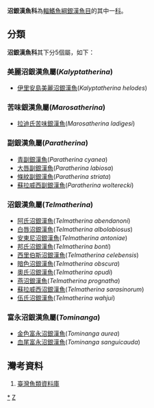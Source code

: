 {{Automatic taxobox
| taxon = Telmatherinidae
| image = 
| image_caption = 
| authority = 
| subdivision_ranks = [[屬|屬]]
| subdivision =
見內文
}}
'''沼銀漢魚科'''為[[輻鰭魚綱|輻鰭魚綱]][[銀漢魚目|銀漢魚目]]的其中一[[科|科]]。

==分類==
'''沼銀漢魚科'''其下分5個屬，如下：
===美麗沼銀漢魚屬(''Kalyptatherina'')===
*[[伊里安島美麗沼銀漢魚|伊里安島美麗沼銀漢魚]](''Kalyptatherina helodes'')
===苦味銀漢魚屬(''Marosatherina'')===
*[[拉迪氏苦味銀漢魚|拉迪氏苦味銀漢魚]](''Marosatherina ladigesi'')

===副銀漢魚屬(''Paratherina'')===
*[[青副銀漢魚|青副銀漢魚]](''Paratherina cyanea'')
*[[大唇副銀漢魚|大唇副銀漢魚]](''Paratherina labiosa'')
*[[條紋副銀漢魚|條紋副銀漢魚]](''Paratherina striata'')
*[[蘇拉威西副銀漢魚|蘇拉威西副銀漢魚]](''Paratherina wolterecki'')
===沼銀漢魚屬(''Telmatherina'')===
*[[阿氏沼銀漢魚|阿氏沼銀漢魚]](''Telmatherina abendanoni'')
*[[白唇沼銀漢魚|白唇沼銀漢魚]](''Telmatherina albolabiosus'')
*[[安東尼沼銀漢魚|安東尼沼銀漢魚]](''Telmatherina antoniae'')
*[[邦氏沼銀漢魚|邦氏沼銀漢魚]](''Telmatherina bonti'')
*[[西里伯斯沼銀漢魚|西里伯斯沼銀漢魚]](''Telmatherina celebensis'')
*[[暗色沼銀漢魚|暗色沼銀漢魚]](''Telmatherina obscura'')
*[[奧氏沼銀漢魚|奧氏沼銀漢魚]](''Telmatherina opudi'')
*[[燕沼銀漢魚|燕沼銀漢魚]](''Telmatherina prognatha'')
*[[蘇拉威西沼銀漢魚|蘇拉威西沼銀漢魚]](''Telmatherina sarasinorum'')
*[[伍氏沼銀漢魚|伍氏沼銀漢魚]](''Telmatherina wahjui'')

===富永沼銀漢魚屬(''Tominanga'')===
*[[金色富永沼銀漢魚|金色富永沼銀漢魚]](''Tominanga aurea'')
*[[血尾富永沼銀漢魚|血尾富永沼銀漢魚]](''Tominanga sanguicauda'')
==灣考資料==
#[https://web.archive.org/web/20160526235836/http://fishdb.sinica.edu.tw/AjaxTree/tree.php 臺灣魚類資料庫]
{{Taxonbar|from=Q1888483}}

[[Category:沼銀漢魚科|*]]
[[Category:银汉鱼目|Z]]